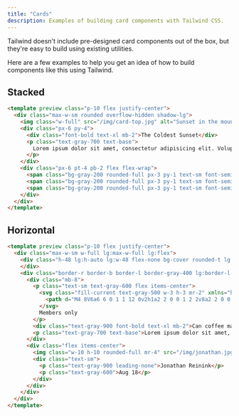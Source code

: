 ```yaml
---
title: "Cards"
description: Examples of building card components with Tailwind CSS.
---
```


Tailwind doesn't include pre-designed card components out of the box, but they're easy to build using existing utilities.

Here are a few examples to help you get an idea of how to build components like this using Tailwind.

## Stacked

```html
<template preview class="p-10 flex justify-center">
  <div class="max-w-sm rounded overflow-hidden shadow-lg">
    <img class="w-full" src="/img/card-top.jpg" alt="Sunset in the mountains">
    <div class="px-6 py-4">
      <div class="font-bold text-xl mb-2">The Coldest Sunset</div>
      <p class="text-gray-700 text-base">
        Lorem ipsum dolor sit amet, consectetur adipisicing elit. Voluptatibus quia, nulla! Maiores et perferendis eaque, exercitationem praesentium nihil.
      </p>
    </div>
    <div class="px-6 pt-4 pb-2 flex flex-wrap">
      <span class="bg-gray-200 rounded-full px-3 py-1 text-sm font-semibold text-gray-700 mr-2 mb-2">#photography</span>
      <span class="bg-gray-200 rounded-full px-3 py-1 text-sm font-semibold text-gray-700 mr-2 mb-2">#travel</span>
      <span class="bg-gray-200 rounded-full px-3 py-1 text-sm font-semibold text-gray-700 mr-2 mb-2">#winter</span>
    </div>
  </div>
</template>
```

## Horizontal

```html
<template preview class="p-10 flex justify-center">
  <div class="max-w-sm w-full lg:max-w-full lg:flex">
    <div class="h-48 lg:h-auto lg:w-48 flex-none bg-cover rounded-t lg:rounded-t-none lg:rounded-l text-center overflow-hidden" style="background-image: url('/img/card-left.jpg')" title="Woman holding a mug">
    </div>
    <div class="border-r border-b border-l border-gray-400 lg:border-l-0 lg:border-t lg:border-gray-400 bg-white rounded-b lg:rounded-b-none lg:rounded-r p-4 flex flex-col justify-between leading-normal">
      <div class="mb-8">
        <p class="text-sm text-gray-600 flex items-center">
          <svg class="fill-current text-gray-500 w-3 h-3 mr-2" xmlns="http://www.w3.org/2000/svg" viewBox="0 0 20 20">
            <path d="M4 8V6a6 6 0 1 1 12 0v2h1a2 2 0 0 1 2 2v8a2 2 0 0 1-2 2H3a2 2 0 0 1-2-2v-8c0-1.1.9-2 2-2h1zm5 6.73V17h2v-2.27a2 2 0 1 0-2 0zM7 6v2h6V6a3 3 0 0 0-6 0z" />
          </svg>
          Members only
        </p>
        <div class="text-gray-900 font-bold text-xl mb-2">Can coffee make you a better developer?</div>
        <p class="text-gray-700 text-base">Lorem ipsum dolor sit amet, consectetur adipisicing elit. Voluptatibus quia, nulla! Maiores et perferendis eaque, exercitationem praesentium nihil.</p>
      </div>
      <div class="flex items-center">
        <img class="w-10 h-10 rounded-full mr-4" src="/img/jonathan.jpg" alt="Avatar of Jonathan Reinink">
        <div class="text-sm">
          <p class="text-gray-900 leading-none">Jonathan Reinink</p>
          <p class="text-gray-600">Aug 18</p>
        </div>
      </div>
    </div>
  </div>
</template>
```
